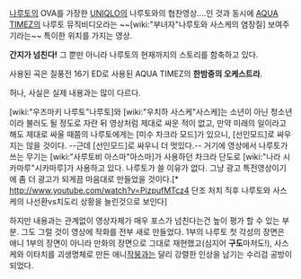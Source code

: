 [[나루토]]의 OVA를 가장한 [[UNIQLO]]의 나루토와의 협찬영상....인 것과 동시에 [[AQUA TIMEZ]]의 나루토 뮤직비디오라는 ~~[wiki:"부녀자"나루토와 사스케의 염장질] 보여주기라는~~ 특이한 위치를 가지는 영상.

{{{#!html
 <object classid='clsid:d27cdb6e-ae6d-11cf-96b8-444553540000' codebase='http://download.macromedia.com/pub/shockwave/cabs/flash/swflash.cab#version=9,0,0,0'  id='NFPlayer88778' width='500' height='408'><param name='movie' value='http://serviceapi.nmv.naver.com/flash/NFPlayer.swf?vid=DD9096BD795E9FEEC4DEAAB1E67E3D1D3D8F&outKey=V12853a4ff2063895755b64baedd96bed6a22f035dd0e2b41422464baedd96bed6a22' /><param name='wmode' value='transparent' /><param name='allowScriptAccess' value='always' /><param name='allowFullScreen' value='true' /><embed src='http://serviceapi.nmv.naver.com/flash/NFPlayer.swf?vid=DD9096BD795E9FEEC4DEAAB1E67E3D1D3D8F&outKey=V12853a4ff2063895755b64baedd96bed6a22f035dd0e2b41422464baedd96bed6a22' wmode='transparent' width='500' height='408' allowScriptAccess='always' name='NFPlayer88778' id='NFPlayer88778' allowFullScreen='true' type='application/x-shockwave-flash' /></object>
}}}

'''간지가 넘친다!''' 그 뿐만 아니라 나루토의 현재까지의 스토리를 함축하고 있다.

사용된 곡은 질풍전 16기 ED로 사용된 AQUA TIMEZ의 '''한밤중의 오케스트라'''.

허나, 사실은 실제 내용과는 많이 다르다.

[wiki:"우즈마키 나루토"나루토]와 [wiki:"우치하 사스케"사스케]는 소년이 아닌 청소년이라 불러도 될 정도로 자란 뒤 영상처럼 제대로 싸운 적이 없고, 만약 미래의 일이라고 해도 제대로 싸울 때쯤의 나루토에게는 [미수 차크라 모드]가 있으니, [선인모드]로 싸우지는 않을 것이다. --근데 [선인모드]로 싸우니 더 멋있다.-- 거기에 영상에서 나루토가 쓰는 무기는 [wiki:"사루토비 아스마"아스마]가 사용하던 차크라 단도로 [wiki:"나라 시카마루"시카마루]가 사용하고 있다. 나루토가 쓸 이유가 없다. 그냥 광고 특전영상이기에 좀 더 광고가 되게끔 마음대로 만들었을 것이다.[* http://www.youtube.com/watch?v=PizpufMTcz4 단조 처치 직후 나루토와 사스케의 나선환vs치도리 상황을 늘린것으로 보인다]

하지만 내용과는 관계없이 영상자체가 매우 포스가 넘친다는건 높이 평가 할 수 있는 부분. 그도 그럴 것이 영상에 작화를 전부 새로 만들었다. 1부의 나루토 첫 각성의 장면은 애니 1부의 장면이 아니라 만화의 장면으로 그대로 재현했고(심지어 '''구도'''마저도!), 사스케와 이타치를 괴생명체로 만든 애니[[작붕]]과는 달리 강렬한 인상을 남기는 수리검 공방이 되었다.
